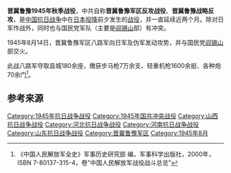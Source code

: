 {{Infobox Military Conflict
|campaign=
|image=
|caption=
|conflict=晋冀鲁豫1945年秋季战役
|date=1945年8月14日－10月4日
|place=[[山西省|山西省]]东南部、[[河北省|河北省]]南部、[[山东省|山东省]]西南部和[[河南省|河南省]]东北部
|result=
|combatant1=国民革命军第八路军晋冀鲁豫军区部队
|combatant2=日军独立步兵14旅团、第6独立警备队、“伪”华北？？军第12集团军一部、“伪”庞炳勋部一部及豫北、鲁西南、冀南、晋东南之保安旅、保安团等<br />国民革命军阎锡山部
|commander1=
|commander2=
|strength1=
|strength2=
|casualties1=
|casualties2=10万余<ref name="中国人民解放军全史" />
|}}

'''晋冀鲁豫1945年秋季战役'''，中共自称'''晋冀鲁豫军区反攻战役'''、'''晋冀鲁豫战略反攻'''，是[[中国抗日战争|中国抗日战争]]中在[[日本投降|日本投降]]前夕发生的[[战役|战役]]，并一直延续近两个月。除对日军作战外，同时也与国民党军队（主要是[[阎锡山|阎锡山]]部）有冲突。

1945年8月14日，晋冀鲁豫军区八路军向日军及伪军发动攻势，并与国民党[[阎锡山|阎锡山]]部交火。

此战八路军夺取县城180余座，缴获步马枪7万余支、轻重机枪1600余挺、各种炮70余门<ref name="中国人民解放军全史">《中国人民解放军全史》军事历史研究部 编，军事科学出版社，2000年，ISBN 7-80137-315-4，卷“中国人民解放军战役战斗总览”</ref>。

== 参考来源 ==
{{Reflist|2}}

{{中国抗日战争中共战役战斗}}

[[Category:1945年抗日战争战役|Category:1945年抗日战争战役]]
[[Category:1945年国共冲突战役|Category:1945年国共冲突战役]]
[[Category:山西抗日战争战役|Category:山西抗日战争战役]]
[[Category:河北抗日战争战役|Category:河北抗日战争战役]]
[[Category:河南抗日战争战役|Category:河南抗日战争战役]]
[[Category:山东抗日战争战役|Category:山东抗日战争战役]]
[[Category:晋冀鲁豫军区|Category:晋冀鲁豫军区]]
[[Category:1945年8月|Category:1945年8月]]